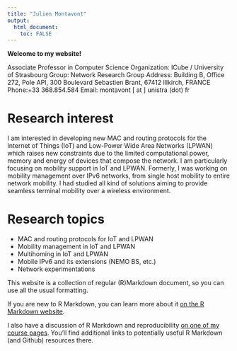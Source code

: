 ```yaml
---
title: "Julien Montavont"
output: 
  html_document:
    toc: FALSE
---
```





**Welcome to my website!**

Associate Professor in Computer Science
Organization: ICube / University of Strasbourg
Group: Network Research Group
Address: Building B, Office 272,
Pole API, 300 Boulevard Sebastien Brant,
67412 Illkirch, FRANCE
Phone:+33 368.854.584
Email: montavont [ at ] unistra (dot) fr

# Research interest

I am interested in developing new MAC and routing protocols for the Internet of Things (IoT) and Low-Power Wide Area Networks (LPWAN) which raises new constraints due to the limited computational power, memory and energy of devices that compose the network. I am particularly focusing on mobility support in IoT and LPWAN. Formerly, I was working on mobility management over IPv6 networks, from single host mobility to entire network mobility. I had studied all kind of solutions aiming to provide seamless terminal mobility over a wireless environment.

# Research topics

- MAC and routing protocols for IoT and LPWAN
- Mobility management in IoT and LPWAN
- Multihoming in IoT and LPWAN
- Mobile IPv6 and its extensions (NEMO BS, etc.)
- Network experimentations 

This website is a collection of regular (R)Markdown document, so you can use all the usual formatting.

If you are new to R Markdown, you can learn more about it [on the R Markdown website](https://rmarkdown.rstudio.com/). 

I also have a discussion of R Markdown and reproducibility [on one of my course pages](https://andreashandel.github.io/MADAcourse/1e_ToolsforReproducibility.html). You'll find additional links to potentially useful R Markdown (and Github) resources there.


